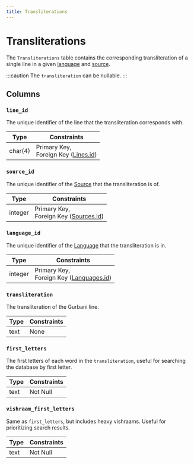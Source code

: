 ```yaml
---
title: Transliterations
---
```


# Transliterations

The `Transliterations` table contains the corresponding transliteration of a single line in a given [language](/docs/database/schema/languages) and [source](/docs/database/schema/sources).

:::caution
The `transliteration` can be nullable.
:::

## Columns

### `line_id`

The unique identifier of the line that the transliteration corresponds with.

| Type    | Constraints                                                                 |
| ------- | --------------------------------------------------------------------------- |
| char(4) | Primary Key, <br/> Foreign Key ([Lines.id](/docs/database/schema/lines#id)) |

### `source_id`

The unique identifier of the [Source](/docs/database/schema/sources) that the transliteration is of.

| Type    | Constraints                                                                     |
| ------- | ------------------------------------------------------------------------------- |
| integer | Primary Key, <br/> Foreign Key ([Sources.id](/docs/database/schema/sources#id)) |

### `language_id`

The unique identifier of the [Language](/docs/database/schema/languages) that the transliteration is in.

| Type    | Constraints                                                                         |
| ------- | ----------------------------------------------------------------------------------- |
| integer | Primary Key, <br/> Foreign Key ([Languages.id](/docs/database/schema/languages#id)) |

### `transliteration`

The transliteration of the Gurbani line.

| Type | Constraints |
| ---- | ----------- |
| text | None        |

### `first_letters`

The first letters of each word in the `transliteration`, useful for searching the database by first letter.

| Type | Constraints |
| ---- | ----------- |
| text | Not Null    |

### `vishraam_first_letters`

Same as `first_letters`, but includes heavy vishraams. Useful for prioritizing search results.

| Type | Constraints |
| ---- | ----------- |
| text | Not Null    |
